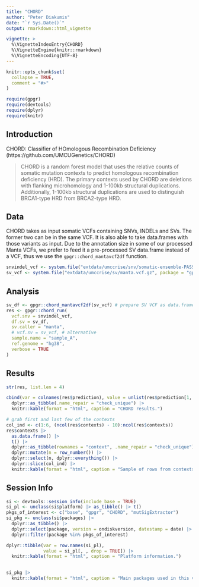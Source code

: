 ```yaml
---
title: "CHORD"
author: "Peter Diakumis"
date: "`r Sys.Date()`"
output: rmarkdown::html_vignette

vignette: >
  %\VignetteIndexEntry{CHORD}
  %\VignetteEngine{knitr::rmarkdown}
  %\VignetteEncoding{UTF-8}
---
```


```r
knitr::opts_chunk$set(
  collapse = TRUE,
  comment = "#>"
)
```

```r
require(gpgr)
require(devtools)
require(dplyr)
require(knitr)
```

## Introduction

CHORD: Classifier of HOmologous Recombination Deficiency (https://github.com/UMCUGenetics/CHORD)

> CHORD is a random forest model that uses the relative counts of somatic
mutation contexts to predict homologous recombination deficiency (HRD).
The primary contexts used by CHORD are deletions with flanking microhomology
and 1-100kb structural duplications. Additionally, 1-100kb structural
duplications are used to distinguish BRCA1-type HRD from BRCA2-type HRD.

## Data

CHORD takes as input somatic VCFs containing SNVs, INDELs and SVs. The former
two can be in the same VCF. It is also able to take data.frames with those variants
as input. Due to the annotation size in some of our processed Manta VCFs, we prefer
to feed it a pre-processed SV data.frame instead of a VCF, thus we use
the `gpgr::chord_mantavcf2df` function.


```r
snvindel_vcf <- system.file("extdata/umccrise/snv/somatic-ensemble-PASS.vcf.gz", package = "gpgr")
sv_vcf <- system.file("extdata/umccrise/sv/manta.vcf.gz", package = "gpgr")
```

## Analysis

```r
sv_df <- gpgr::chord_mantavcf2df(sv_vcf) # prepare SV VCF as data.frame
res <- gpgr::chord_run(
  vcf.snv = snvindel_vcf,
  df.sv = sv_df,
  sv.caller = "manta",
  # vcf.sv = sv_vcf, # alternative
  sample.name = "sample_A",
  ref.genome = "hg38",
  verbose = TRUE
)
```

## Results

```r
str(res, list.len = 4)

cbind(var = colnames(res$prediction), value = unlist(res$prediction[1, ])) |>
  dplyr::as_tibble(.name_repair = "check_unique") |>
  knitr::kable(format = "html", caption = "CHORD results.")

# grab first and last few of the contexts
col_ind <- c(1:6, (ncol(res$contexts) - 10):ncol(res$contexts))
res$contexts |>
  as.data.frame() |>
  t() |>
  dplyr::as_tibble(rownames = "context", .name_repair = "check_unique") |>
  dplyr::mutate(n = row_number()) |>
  dplyr::select(n, dplyr::everything()) |>
  dplyr::slice(col_ind) |>
  knitr::kable(format = "html", caption = "Sample of rows from contexts counts.")
```

## Session Info

```r
si <- devtools::session_info(include_base = TRUE)
si_pl <- unclass(si$platform) |> as_tibble() |> t()
pkgs_of_interest <- c("base", "gpgr", "CHORD", "mutSigExtractor")
si_pkg <- unclass(si$packages) |>
  dplyr::as_tibble() |>
  dplyr::select(package, version = ondiskversion, datestamp = date) |>
  dplyr::filter(package %in% pkgs_of_interest)

dplyr::tibble(var = row.names(si_pl),
              value = si_pl[, , drop = TRUE]) |>
  knitr::kable(format = "html", caption = "Platform information.")

  
si_pkg |>
  knitr::kable(format = "html", caption = "Main packages used in this vignette.")
```
